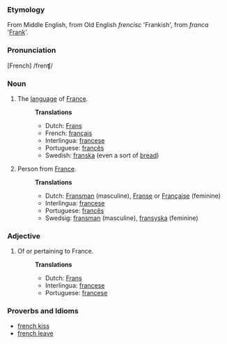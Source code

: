 ===Etymology===
From Middle English, from Old English <i>frencisc</i> 'Frankish', from <i>franca</i> '[[Frank]]'.  

===Pronunciation===
[French] /frenʧ/

===Noun===
# The [[language]] of [[France]].
#:'''Translations'''
#:*Dutch: [[Frans]]
#:*French: [[français]] 
#:*Interlingua: [[francese]]
#:*Portuguese: [[francês]]
#:*Swedish: [[franska]] (even a sort of [[bread]])
# Person from [[France]].
#:'''Translations'''
#:*Dutch: [[Fransman]] (masculine), [[Franse]] or [[Française]] (feminine)
#:*Interlingua: [[francese]]
#:*Portuguese: [[francês]]
#:*Swedsig: [[fransman]] (masculine), [[fransyska]] (feminine)
===Adjective===
# Of or pertaining to France.
#:'''Translations'''
#:*Dutch: [[Frans]]
#:*Interlingua: [[francese]]
#:*Portuguese: [[francese]]

===Proverbs and Idioms===
*[[french kiss]]
*[[french leave]]